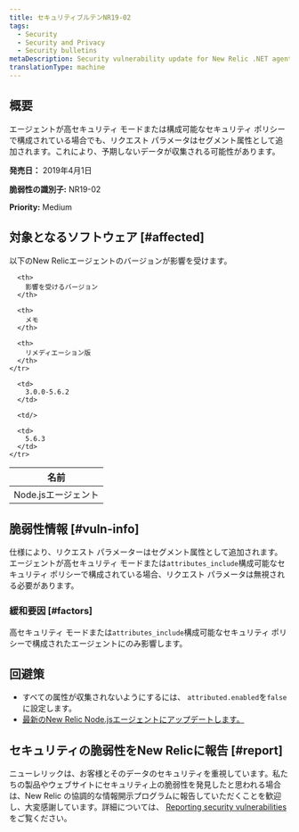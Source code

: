 ```yaml
---
title: セキュリティブルテンNR19-02
tags:
  - Security
  - Security and Privacy
  - Security bulletins
metaDescription: Security vulnerability update for New Relic .NET agent.
translationType: machine
---
```


## 概要

エージェントが高セキュリティ モードまたは構成可能なセキュリティ ポリシーで構成されている場合でも、リクエスト パラメータはセグメント属性として追加されます。これにより、予期しないデータが収集される可能性があります。

**発売日：** 2019年4月1日

**脆弱性の識別子:** NR19-02

**Priority:** Medium

## 対象となるソフトウェア [#affected]

以下のNew Relicエージェントのバージョンが影響を受けます。

<table>
  <thead>
    <tr>
      <th>
        名前
      </th>

      <th>
        影響を受けるバージョン
      </th>

      <th>
        メモ
      </th>

      <th>
        リメディエーション版
      </th>
    </tr>
  </thead>

  <tbody>
    <tr>
      <td>
        Node.jsエージェント
      </td>

      <td>
        3.0.0-5.6.2
      </td>

      <td/>

      <td>
        5.6.3
      </td>
    </tr>
  </tbody>
</table>

## 脆弱性情報 [#vuln-info]

仕様により、リクエスト パラメーターはセグメント属性として追加されます。エージェントが高セキュリティ モードまたは`attributes_include`構成可能なセキュリティ ポリシーで構成されている場合、リクエスト パラメータは無視される必要があります。

### 緩和要因 [#factors]

高セキュリティ モードまたは`attributes_include`構成可能なセキュリティ ポリシーで構成されたエージェントにのみ影響します。

## 回避策

* すべての属性が収集されないようにするには、 `attributed.enabled`を`false`に設定します。
* [最新のNew Relic Node.jsエージェントにアップデートします。](/docs/agents/nodejs-agent/installation-configuration/upgrade-nodejs-agent)

## セキュリティの脆弱性をNew Relicに報告 [#report]

ニューレリックは、お客様とそのデータのセキュリティを重視しています。私たちの製品やウェブサイトにセキュリティ上の脆弱性を発見したと思われる場合は、New Relic の協調的な情報開示プログラムに報告していただくことを歓迎し、大変感謝しています。詳細については、 [Reporting security vulnerabilities](/docs/security/new-relic-security/data-privacy/reporting-security-vulnerabilities) をご覧ください。